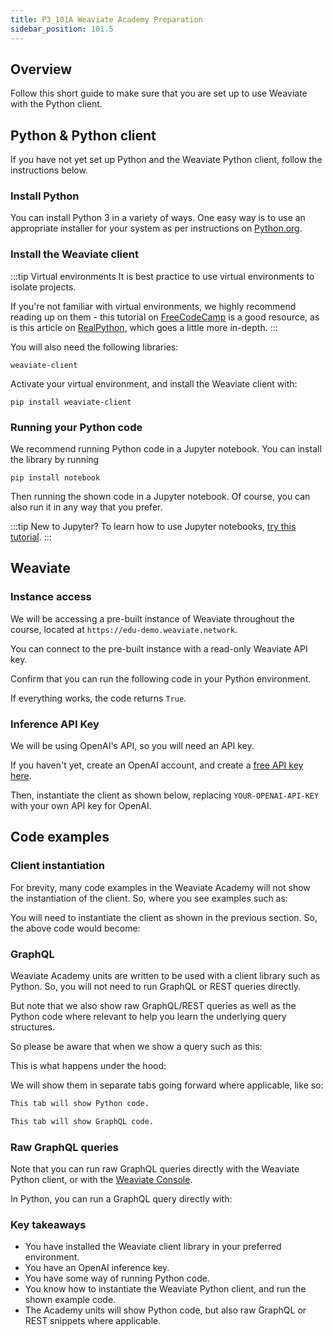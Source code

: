 ```yaml
---
title: P3_101A Weaviate Academy Preparation
sidebar_position: 101.5
---
```



## <i class="fa-solid fa-square-chevron-right"></i> Overview

Follow this short guide to make sure that you are set up to use Weaviate with the Python client.

<!-- <img src={imageUrl} alt="Image alt" width="75%"/> -->

## <i class="fa-solid fa-square-chevron-right"></i> Python & Python client

If you have not yet set up Python and the Weaviate Python client, follow the instructions below.

### <i class="fa-solid fa-code"></i> Install Python

You can install Python 3 in a variety of ways. One easy way is to use an appropriate installer for your system as per instructions on [Python.org](https://www.python.org/downloads/).

### <i class="fa-solid fa-code"></i> Install the Weaviate client

:::tip Virtual environments
It is best practice to use virtual environments to isolate projects.

If you're not familiar with virtual environments, we highly recommend reading up on them - this tutorial on [FreeCodeCamp](https://www.freecodecamp.org/news/how-to-setup-virtual-environments-in-python/) is a good resource, as is this article on [RealPython](https://realpython.com/python-virtual-environments-a-primer/), which goes a little more in-depth.
:::

You will also need the following libraries:

```
weaviate-client
```

Activate your virtual environment, and install the Weaviate client with:

```shell
pip install weaviate-client
```

### <i class="fa-solid fa-code"></i> Running your Python code

We recommend running Python code in a Jupyter notebook. You can install the library by running

```shell
pip install notebook
```

Then running the shown code in a Jupyter notebook. Of course, you can also run it in any way that you prefer.

:::tip New to Jupyter?
To learn how to use Jupyter notebooks, [try this tutorial](https://realpython.com/jupyter-notebook-introduction/).
:::

## <i class="fa-solid fa-square-chevron-right"></i> Weaviate

### <i class="fa-solid fa-code"></i> Instance access

We will be accessing a pre-built instance of Weaviate throughout the course, located at `https://edu-demo.weaviate.network`.

You can connect to the pre-built instance with a read-only Weaviate API key.

Confirm that you can run the following code in your Python environment.

<FilteredTextBlock
  text={PythonCodeExample}
  startMarker="# ===== Basic instantiation ====="
  endMarker="# ===== END Basic instantiation ====="
  language="py"
/>

If everything works, the code returns `True`.

### <i class="fa-solid fa-code"></i> Inference API Key

We will be using OpenAI's API, so you will need an API key.

If you haven't yet, create an OpenAI account, and create a [free API key here](https://platform.openai.com/account/api-keys).

Then, instantiate the client as shown below, replacing `YOUR-OPENAI-API-KEY` with your own API key for OpenAI.

<FilteredTextBlock
  text={PythonCodeExample}
  startMarker="# ===== Instantiate to edu-demo with OpenAI ====="
  endMarker="# ===== END Instantiate to edu-demo with OpenAI ====="
  language="py"
/>

## <i class="fa-solid fa-square-chevron-right"></i> Code examples

### <i class="fa-solid fa-code"></i> Client instantiation

For brevity, many code examples in the Weaviate Academy will not show the instantiation of the client. So, where you see examples such as:

<FilteredTextBlock
  text={PythonCodeExample}
  startMarker="# ===== Arbitrary code example ====="
  endMarker="# ===== END Arbitrary code example ====="
  language="py"
/>

You will need to instantiate the client as shown in the previous section. So, the above code would become:

<FilteredTextBlock
  text={PythonCodeExample}
  startMarker="# ===== Fuller arbitrary code example ====="
  endMarker="# ===== END Fuller arbitrary code example ====="
  language="py"
/>

### <i class="fa-solid fa-code"></i> GraphQL

Weaviate Academy units are written to be used with a client library such as Python. So, you will not need to run GraphQL or REST queries directly.

But note that we also show raw GraphQL/REST queries as well as the Python code where relevant to help you learn the underlying query structures.

So please be aware that when we show a query such as this:

<FilteredTextBlock
  text={PythonCodeExample}
  startMarker="# ===== Arbitrary code example ====="
  endMarker="# ===== END Arbitrary code example ====="
  language="py"
/>

This is what happens under the hood:

<FilteredTextBlock
  text={PythonCodeExample}
  startMarker="# ===== Equivalent GraphQL example ====="
  endMarker="# ===== END Equivalent GraphQL example ====="
  language="graphql"
/>

We will show them in separate tabs going forward where applicable, like so:

<Tabs groupId="languages">
<TabItem value="py" label="Python">

```python
This tab will show Python code.
```

</TabItem>
<TabItem value="graphql" label="GraphQL">

```graphql
This tab will show GraphQL code.
```

</TabItem>
</Tabs>

### <i class="fa-solid fa-code"></i> Raw GraphQL queries

Note that you can run raw GraphQL queries directly with the Weaviate Python client, or with the [Weaviate Console](https://console.weaviate.io/).

In Python, you can run a GraphQL query directly with:

<FilteredTextBlock
  text={PythonCodeExample}
  startMarker="# ===== GraphQL example with Python execution ====="
  endMarker="# ===== END GraphQL example with Python execution ====="
  language="py"
/>

<!-- Or, the Weaviate Console provides a graphical interface that you can connect to your Weaviate instance and run queries. -->

<!-- TODO - show specific steps to do this when WCS launches -->

### <i class="fa-solid fa-lightbulb-on"></i> Key takeaways

- You have installed the Weaviate client library in your preferred environment.
- You have an OpenAI inference key.
- You have some way of running Python code.
- You know how to instantiate the Weaviate Python client, and run the shown example code.
- The Academy units will show Python code, but also raw GraphQL or REST snippets where applicable.


<DocsFeedback/>
